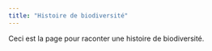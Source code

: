 ```yaml
---
title: "Histoire de biodiversité"
---
```


Ceci est la page pour raconter une histoire de biodiversité.